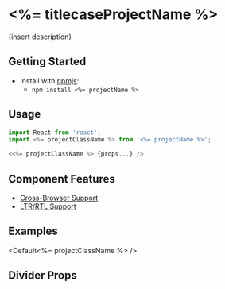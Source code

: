 


<Badge />

# <%= titlecaseProjectName %>

{insert description}

## Getting Started

- Install with [npmjs](https://www.npmjs.com):
  - `npm install <%= projectName %>`

## Usage

```jsx
import React from 'react';
import <%= projectClassName %> from '<%= projectName %>';

<<%= projectClassName %> {props...} />
```

## Component Features

* [Cross-Browser Support](https://engineering.cerner.com/terra-ui/contributing/terra-ui/component-standards#cross-browser-support)
* [LTR/RTL Support](https://engineering.cerner.com/terra-ui/contributing/terra-ui/component-standards#ltr--rtl-support)

## Examples
<Default<%= projectClassName %> />

## Divider Props
<PropsTable />
